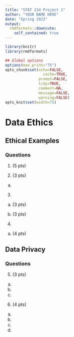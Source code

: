```yaml
---
title: "STAT 234 Project 1"
author: "YOUR NAME HERE"
date: "Spring 2022"
output:
  rmdformats::downcute:
    self_contained: true
---
```


```r
library(knitr)
library(rmdformats)

## Global options
options(max.print="75")
opts_chunk$set(echo=FALSE,
	             cache=TRUE,
               prompt=FALSE,
               tidy=TRUE,
               comment=NA,
               message=FALSE,
               warning=FALSE)
opts_knit$set(width=75)
```




# Data Ethics


## Ethical Examples

### Questions

1. (5 pts) 

2. (3 pts) 
a. 

3. 

a. (3 pts)

b. (3 pts)



4. 

a. (4 pts) 

## Data Privacy

### Questions 

5. (3 pts) 
a. 

b. 

c. 

6. (4 pts) 

a. 

b. 

c. 

d. 